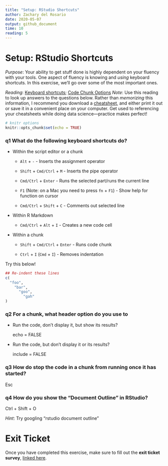 ```yaml
---
title: "Setup: RStudio Shortcuts"
author: Zachary del Rosario
date: 2020-05-07
output: github_document
time: 10
reading: 5
---
```


# Setup: RStudio Shortcuts

*Purpose*: Your ability to get stuff done is highly dependent on your fluency
with your tools. One aspect of fluency is knowing and *using* keyboard
shortcuts. In this exercise, we'll go over some of the most important ones.

*Reading*: [Keyboard
shortcuts](https://support.rstudio.com/hc/en-us/articles/200711853-Keyboard-Shortcuts); [Code Chunk Options](https://rmarkdown.rstudio.com/lesson-3.html)
*Note*: Use this reading to look up answers to the questions below. Rather than
*memorizing* this information, I recommend you download a
[cheatsheet](https://rstudio.com/wp-content/uploads/2016/01/rstudio-IDE-cheatsheet.pdf),
and either print it out or save it in a convenient place on your computer. Get
used to referencing your cheatsheets while doing data science---practice makes
perfect!

```r
# knitr options
knitr::opts_chunk$set(echo = TRUE)
```

### __q1__ What do the following keyboard shortcuts do?

* Within the script editor or a chunk

    * `Alt` + `-` - Inserts the assignment operator
    

    * `Shift` + `Cmd/Ctrl` + `M` - Inserts the pipe operator


    * `Cmd/Ctrl` + `Enter` - Runs the selected part/runs the current line


    * `F1` (Note: on a Mac you need to press `fn` + `F1`) - Show help for function on cursor


	* `Cmd/Ctrl` + `Shift` + `C` - Comments out selected line



* Within R Markdown

    * `Cmd/Ctrl` + `Alt` + `I` - Creates a new code cell


* Within a chunk

    * `Shift` + `Cmd/Ctrl` + `Enter` - Runs code chunk


    * `Ctrl` + `I` (`Cmd` + `I`) - Removes indentation


Try this below!

```r
## Re-indent these lines
c(
  "foo",
    "bar",
      "goo",
        "gah"
)
```


### __q2__ For a chunk, what header option do you use to

* Run the code, don't display it, but show its results?

  echo = FALSE


* Run the code, but don't display it or its results?

  include = FALSE


### __q3__ How do stop the code in a chunk from running once it has started?

  Esc


### __q4__ How do you show the "Document Outline" in RStudio?

  Ctrl + Shift + O

*Hint*: Try googling "rstudio document outline"


<!-- include-exit-ticket -->
# Exit Ticket
<!-- -------------------------------------------------- -->

Once you have completed this exercise, make sure to fill out the **exit ticket survey**, [linked here](https://docs.google.com/forms/d/e/1FAIpQLSeuq2LFIwWcm05e8-JU84A3irdEL7JkXhMq5Xtoalib36LFHw/viewform?usp=pp_url&entry.693978880=e-setup04-rstudio-shortcuts-assignment.Rmd).
